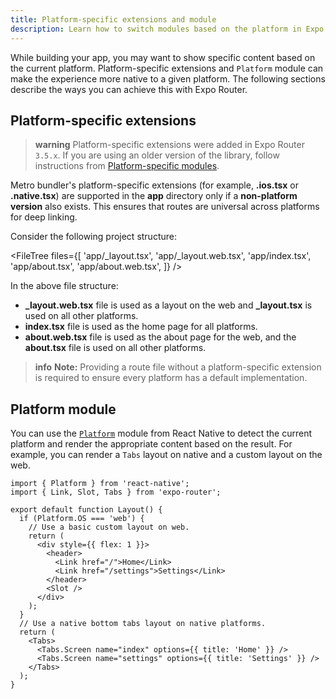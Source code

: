 ```yaml
---
title: Platform-specific extensions and module
description: Learn how to switch modules based on the platform in Expo Router using platform-specific extensions and module.
---
```



While building your app, you may want to show specific content based on the current platform. Platform-specific extensions and `Platform` module can make the experience more native to a given platform. The following sections describe the ways you can achieve this with Expo Router.

## Platform-specific extensions

> **warning** Platform-specific extensions were added in Expo Router `3.5.x`. If you are using an older version of the library, follow instructions from [Platform-specific modules](#platform-module).

Metro bundler's platform-specific extensions (for example, **.ios.tsx** or **.native.tsx**) are supported in the **app** directory only if a **non-platform version** also exists. This ensures that routes are universal across platforms for deep linking.

Consider the following project structure:

<FileTree
  files={[
    'app/_layout.tsx',
    'app/_layout.web.tsx',
    'app/index.tsx',
    'app/about.tsx',
    'app/about.web.tsx',
  ]}
/>

In the above file structure:

- **\_layout.web.tsx** file is used as a layout on the web and **\_layout.tsx** is used on all other platforms.
- **index.tsx** file is used as the home page for all platforms.
- **about.web.tsx** file is used as the about page for the web, and the **about.tsx** file is used on all other platforms.

> **info** **Note:** Providing a route file without a platform-specific extension is required to ensure every platform has a default implementation.

## Platform module

You can use the [`Platform`](https://reactnative.dev/docs/platform-specific-code#platform-module) module from React Native to detect the current platform and render the appropriate content based on the result. For example, you can render a `Tabs` layout on native and a custom layout on the web.

```tsx app/_layout.tsx
import { Platform } from 'react-native';
import { Link, Slot, Tabs } from 'expo-router';

export default function Layout() {
  if (Platform.OS === 'web') {
    // Use a basic custom layout on web.
    return (
      <div style={{ flex: 1 }}>
        <header>
          <Link href="/">Home</Link>
          <Link href="/settings">Settings</Link>
        </header>
        <Slot />
      </div>
    );
  }
  // Use a native bottom tabs layout on native platforms.
  return (
    <Tabs>
      <Tabs.Screen name="index" options={{ title: 'Home' }} />
      <Tabs.Screen name="settings" options={{ title: 'Settings' }} />
    </Tabs>
  );
}
```
